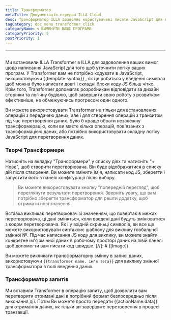 ```yaml
---
title: Трансформатор
metaTitle: Документація передач ILLA Cloud
desc: Трансформатор ILLA дозволяє користувачеві писати JavaScript для вдосконалення логіки програми
tagCategory: doc_menu_transformer_click
categoryName: 🌀 ВИМКНУТИ ВАШІ ПРОГРАМИ
categoryPriority: 5
postPriority: 1
---
```


* * *

## <Heading hidden>Трансформатор</Heading>

Ми встановили ILLA Transformer в ILLA для задоволення ваших вимог щодо написання JavaScript для того щоб уточнити логіку ваших програм. У Transformer вам не потрібно кодувати в JavaScript, використовуючи {{template syntax}} , як це робиться у введенні символа щоб можна було написати довгі і складні блоки коду JS більш чітко. Крім того, Transformer допомагає розробникам відповідати за дизайн сторінки та логічну будівлю, щоб завершити свою роботу з розвитком ефективніше, не обмежуючись прогресом один одного.

Ви можете використовувати Transformer не тільки для встановлених операцій з передачею даних, але і для створення операцій з транзитом під час перетворення даних. Було б краще обрати незалежну трансформерацію, коли ви маєте кілька операцій, пов'язаних з трансформацією даних, або потрібно використовувати складну логіку JavaScript для перетворення даних.

### Творчі Трансформери

Натисніть на вкладку "Трансформери" у списку діях та натисніть "+ Нове", щоб створити перетворювача. Він буде відображатися в списку дій після створення. Ви можете змінити ім'я, написати код JS, зберегти і запустити його в панелі конфігурації після вибору.

> Ви можете використовувати кнопку "попередній перегляд", щоб переглянути результати перетворення. Зверніть увагу, що вам потрібно зберегти трансформатор для решти додатку, щоб отримати нові значення.

Вставка викликає перетворювач зі значенням, що повертає в межах перетворювача, ці дані зміняться, коли введені дані будуть змінюватися з кодом перетворювача. Як і у вхідній скриньці символів, ви все ще можете використовувати синтаксис шаблону для виклику глобальної змінної №. Під час написання JS коду для виклику, ви можете знайти конкретне ім'я змінної даних в робочому просторі даних на лівій панелі щоб допомогти вам писати код швидше.
[//]\: # ([Image])

Ви можете викликати трансформаторну змінну в записі даних, використовуючи `{{transformer name. ім'я тега}}` для виклику змінної трансформатора в полі введення даних.

### Трансформатор запитів

Ми вставили Transformer в операцію запиту, щоб дозволити вам перетворити отримані дані в потрібний формат безпосередньо після виконання дії. Потім Ви можете просто передати {{actionName.data}} для отримання даних, як тільки ви завершите перетворення в процесі транзакції.
